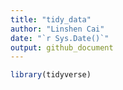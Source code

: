 ```yaml
---
title: "tidy_data"
author: "Linshen Cai"
date: "`r Sys.Date()`"
output: github_document
---
```


```r
library(tidyverse)
```



